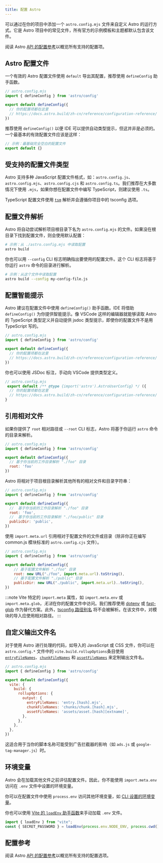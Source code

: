 ```yaml
---
title: 配置 Astro
---
```


可以通过在你的项目中添加一个 `astro.config.mjs` 文件来自定义 Astro 的运行方式。它是 Astro 项目中的常见文件，所有官方的示例模板和主题都默认包含该文件。

<ReadMore>阅读 Astro [API 的配置参考](/zh-cn/reference/configuration-reference/)以概览所有支持的配置项。</ReadMore>

## Astro 配置文件

一个有效的 Astro 配置文件使用 `default` 导出其配置，推荐使用 `defineConfig` 助手函数。

```js
// astro.config.mjs
import { defineConfig } from 'astro/config'

export default defineConfig({
  // 你的配置项都在这里
  // https://docs.astro.build/zh-cn/reference/configuration-reference/
})
```

推荐使用 `defineConfig()` 以便 IDE 可以提供自动类型提示，但这并非是必须的。一个最基本的有效配置文件应该是这样：

```js title="astro.config.mjs"
// 示例：最基础完全空白的配置文件
export default {}
```

## 受支持的配置文件类型

Astro 支持多种 JavaScript 配置文件格式，如：`astro.config.js`、`astro.config.mjs`、`astro.config.cjs` 和 `astro.config.ts`。我们推荐在大多数情况下使用 `.mjs`，如果你想在配置文件中编写 TypeScript，则建议使用 `.ts`。

TypeScript 配置文件使用 [`tsm`](https://github.com/lukeed/tsm) 解析并会遵循你项目中的 tsconfig 选项。

## 配置文件解析

Astro 将自动尝试解析项目根目录下名为 `astro.config.mjs` 的文件。如果没在根目录下找到配置文件，则会使用默认配置：

```bash
# 示例：从 ./astro.config.mjs 中读取配置
astro build
```

你也可以用 `--config` CLI 标志明确指出要使用的配置文件。这个 CLI 标志将基于你运行 `astro` 命令的目录进行解析。

```bash
# 示例：从这个文件中读取配置
astro build --config my-config-file.js
```

## 配置智能提示

Astro 建议在配置文件中使用 `defineConfig()` 助手函数。IDE 将借助 `defineConfig()` 为你提供智能提示。像 VSCode 这样的编辑器就能够读取 Astro 的 TypeScript 类型定义并自动提供 jsdoc 类型提示，即使你的配置文件不是用 TypeScript 写的。

```js
// astro.config.mjs
import { defineConfig } from 'astro/config'

export default defineConfig({
  // 你的配置项都在这里
  // https://docs.astro.build/zh-cn/reference/configuration-reference/
})
```

你也可以使用 JSDoc 标注，手动向 VSCode 提供类型定义。

```js
// astro.config.mjs
 export default /** @type {import('astro').AstroUserConfig} */ ({
  // 你的配置项都在这里
  // https://docs.astro.build/zh-cn/reference/configuration-reference/
}
```

## 引用相对文件

如果你提供了 `root` 相对路径或 `--root` CLI 标志，Astro 将基于你运行 `astro` 命令的目录来解析。

```js
// astro.config.mjs
import { defineConfig } from 'astro/config'

export default defineConfig({
  // 基于你当前的工作目录解析 "./foo" 目录
  root: 'foo'
})
```

Astro 将相对于项目根目录解析其他所有的相对文件和目录字符串：

```js
// astro.config.mjs
import { defineConfig } from 'astro/config'

export default defineConfig({
  //  基于你当前的工作目录解析 "./foo" 目录
  root: 'foo',
  //  基于你当前的工作目录解析 "./foo/public" 目录
  publicDir: 'public',
})
```

使用 `import.meta.url` 引用相对于配置文件的文件或目录（除非你正在编写 common.js 模块标准的 `astro.config.cjs` 文件）。

```js "import.meta.url"
// astro.config.mjs
import { defineConfig } from 'astro/config'

export default defineConfig({
    // 基于配置文件解析 "./foo" 目录
    root: new URL("./foo", import.meta.url).toString(),
    // 基于配置文件解析 "./public" 目录
    publicDir: new URL("./public", import.meta.url)..toString(),
})
```

:::note
Vite 特定的 `import.meta` 属性，如 `import.meta.env` 或 `import.meta.glob`，*无法*在你的配置文件中访问。我们推荐使用 [dotenv](https://github.com/motdotla/dotenv) 或 [fast-glob](https://github.com/mrmlnc/fast-glob) 作为替代方案。此外，[tsconfig 路径别名](https://www.typescriptlang.org/tsconfig#paths) 将不会被解析。在该文件中，对模块的导入应使用相对路径。
:::

## 自定义输出文件名

对于使用 Astro 进行处理的代码，如导入的 JavaScript 或 CSS 文件，你可以在 `astro.config.*` 文件中的 `vite.build.rollupOptions`条目使用 [`entryFileNames`](https://rollupjs.org/guide/en/#outputentryfilenames)、[`chunkFileNames`](https://rollupjs.org/guide/en/#outputchunkfilenames) 和 [`assetFileNames`](https://rollupjs.org/guide/en/#outputassetfilenames) 来定制输出文件名。

```js ins={9-11}
// astro.config.mjs
import { defineConfig } from 'astro/config'

export default defineConfig({
  vite: {
    build: {
      rollupOptions: {
        output: {
          entryFileNames: 'entry.[hash].mjs',
          chunkFileNames: 'chunks/chunk.[hash].mjs',
          assetFileNames: 'assets/asset.[hash][extname]',
        },
      },
    },
  },
})
```

这适合用于当你的脚本名称可能受到广告拦截器的影响（如 `ads.js` 或 `google-tag-manager.js`）时。

## 环境变量

Astro 会在加载其他文件之前评估配置文件。因此，你不能使用 `import.meta.env` 访问在 `.env` 文件中设置的环境变量。

你可以在配置文件中使用 `process.env` 访问其他环境变量，如 [CLI 设置的环境变量](/zh-cn/guides/environment-variables/#使用-cli)。

你也可以使用 [Vite 的 `loadEnv` 助手函数](https://cn.vitejs.dev/config/#using-environment-variables-in-config)来手动加载 `.env` 文件。

```js title="astro.config.mjs"
import { loadEnv } from "vite";
const { SECRET_PASSWORD } = loadEnv(process.env.NODE_ENV, process.cwd(), "");
```

## 配置参考

<ReadMore>阅读 Astro [API 的配置参考](/zh-cn/reference/configuration-reference/)以概览所有支持的配置选项。</ReadMore>